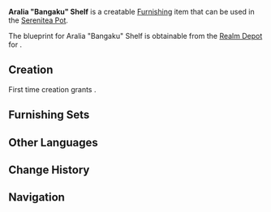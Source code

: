 {{Furnishing Infobox
|id             = 370112
|image          = Item Aralia Bangaku Shelf.png
|category       = Large Furnishing
|subcategory    = Cabinet
|rarity         = 3
|adeptal_energy = 60
|load           = 254
|reduced_load   = 191
|description    = A storage shelf that is a common sight in [[Inazuma]]n stores. It has been made from dark-painted [[Aralia Wood]].<br />The side frames and rear panels of such containers come fitted with spliced tongues and grooves, from which each grid panel may be disassembled and reorganized, thus allowing one to freely section parts of the shelf off.<br />Most Inazuman storefronts suffer from a lack of space, so these modular shelf designs that can be used to "play any role" are most practical indeed.
|blueprint      = [[Realm Depot]]
}}
'''Aralia "Bangaku" Shelf''' is a creatable [[Furnishing]] item that can be used in the [[Serenitea Pot]].

The blueprint for Aralia "Bangaku" Shelf is obtainable from the [[Realm Depot]] for {{Item|Realm Currency|24|x=160}}.

==Creation==
First time creation grants {{Item|Trust|24|x=60}}.
{{Recipe
|type = Creation
|time = 14h
|Aralia Wood = 6
|Fabric = 6
|sort = Aralia Wood,Fabric
}}

==Furnishing Sets==
{{Craft Usage}}

==Other Languages==
{{Other Languages
|default_hidden = 1
|en      = Aralia "Bangaku" Shelf
|zhs     = 孔雀木「万角」货柜
|zhs_rm  = Kǒngquè Mù "Wàn Jiǎo" Huòguì
|zht     = 孔雀木「萬角」貨櫃
|zht_rm  = Kǒngquè Mù "Wàn Jiǎo" Huòguì
|ja      = 孔雀の「万角」商品棚
|ja_rm   = Kujaku no "Bangaku" Shouhinhou{{Assumed}}
|ja_note = {{lang|ja=万角|ja_rm=Bangaku|mini=1}} means "ten thousand corners"
|ko      = 공작나무 「만능」 진열대
|ko_rm   = 
|es      = Estantería de madera de criptomeria: Mil recovecos
|fr      = Étagère « Bangaku » en bois de cèdre inazumien
|ru      = Витрина из аралии: Множество уголков
|th      = ตู้สินค้า "Bangaku" ไม้ Aralia
|th_rm   = 
|vi      = Tủ Khổng Tước "Bangaku"
|de      = Regal „Bangaku“ aus Aralia-Holz
|id      = Rak "Bangaku" dari Aralia
|pt      = Mostrador de Madeira de Arália: Mil Cantos e Recantos
}}

==Change History==
{{Change History|2.2}}

==Navigation==
{{Furnishing Navbox/Interior|Large Furnishing}}